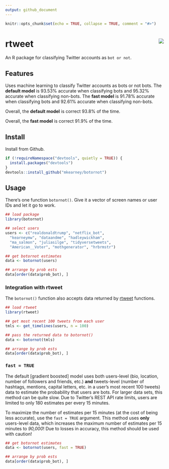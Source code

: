 ```yaml
---
output: github_document
---
```


```r
knitr::opts_chunk$set(echo = TRUE, collapse = TRUE, comment = "#>")
```

# rtweet <img src="man/figures/logo.png" align="right" /> 

An R package for classifying Twitter accounts as `bot or not`.

## Features

Uses machine learning to classify Twitter accounts as bots or not bots. The **default model** is 93.53% accurate when classifying bots and 95.32% accurate when classifying non-bots. The **fast model** is 91.78% accurate when classifying bots and 92.61% accurate when classifying non-bots. 

Overall, the **default model** is correct 93.8% of the time.

Overall, the **fast model** is correct 91.9% of the time.

## Install

Install from Github.

```r
if (!requireNamespace("devtools", quietly = TRUE)) {
  install.packages("devtools")
}
devtools::install_github("mkearney/botornot")
```

## Usage

There's one function `botornot()`. Give it a vector of screen names or user IDs and let it go to work.

```r
## load package
library(botornot)

## select users
users <- c("realdonaldtrump", "netflix_bot",
  "kearneymw", "dataandme", "hadleywickham",
  "ma_salmon", "juliasilge", "tidyversetweets", 
  "American__Voter", "mothgenerator", "hrbrmstr")

## get botornot estimates
data <- botornot(users)

## arrange by prob ests
data[order(data$prob_bot), ]
```

### Integration with rtweet

The `botornot()` function also accepts data returned by [rtweet](http://rtweet.info) functions.

```r
## load rtweet
library(rtweet)

## get most recent 100 tweets from each user
tmls <- get_timelines(users, n = 100)

## pass the returned data to botornot()
data <- botornot(tmls)

## arrange by prob ests
data[order(data$prob_bot), ]
```

### `fast = TRUE`

The default [gradient boosted] model uses both users-level (bio, location, number of followers and friends, etc.) **and** tweets-level (number of hashtags, mentions, capital letters, etc. in a user's most recent 100 tweets) data to estimate the probability that users are bots. For larger data sets, this method can be quite slow. Due to Twitter's REST API rate limits, users are limited to only 180 estimates per every 15 minutes. 

To maximize the number of estimates per 15 minutes (at the cost of being less accurate), use the `fast = TRUE` argument. This method uses **only** users-level data, which increases the maximum number of estimates per 15 minutes to *90,000*! Due to losses in accuracy, this method should be used with caution!

```r
## get botornot estimates
data <- botornot(users, fast = TRUE)

## arrange by prob ests
data[order(data$prob_bot), ]
```
